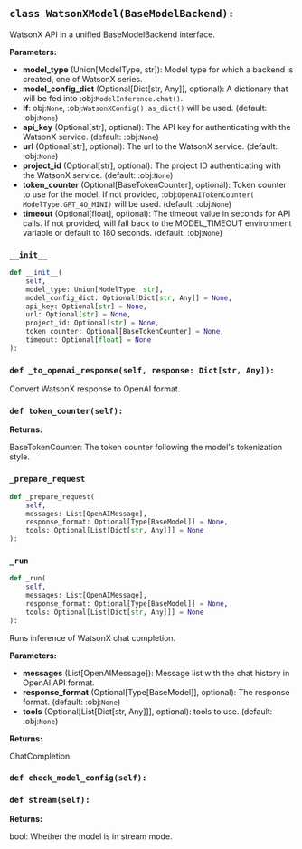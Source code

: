 <a id="camel.models.watsonx_model"></a>

<a id="camel.models.watsonx_model.WatsonXModel"></a>

## `class WatsonXModel(BaseModelBackend):`

WatsonX API in a unified BaseModelBackend interface.

**Parameters:**

- **model_type** (Union[ModelType, str]): Model type for which a backend is created, one of WatsonX series.
- **model_config_dict** (Optional[Dict[str, Any]], optional): A dictionary that will be fed into :obj:`ModelInference.chat()`.
- **If**: obj:`None`, :obj:`WatsonXConfig().as_dict()` will be used. (default: :obj:`None`)
- **api_key** (Optional[str], optional): The API key for authenticating with the WatsonX service. (default: :obj:`None`)
- **url** (Optional[str], optional): The url to the WatsonX service. (default: :obj:`None`)
- **project_id** (Optional[str], optional): The project ID authenticating with the WatsonX service. (default: :obj:`None`)
- **token_counter** (Optional[BaseTokenCounter], optional): Token counter to use for the model. If not provided, :obj:`OpenAITokenCounter( ModelType.GPT_4O_MINI)` will be used. (default: :obj:`None`)
- **timeout** (Optional[float], optional): The timeout value in seconds for API calls. If not provided, will fall back to the MODEL_TIMEOUT environment variable or default to 180 seconds. (default: :obj:`None`)

<a id="camel.models.watsonx_model.WatsonXModel.__init__"></a>

### `__init__`

```python
def __init__(
    self,
    model_type: Union[ModelType, str],
    model_config_dict: Optional[Dict[str, Any]] = None,
    api_key: Optional[str] = None,
    url: Optional[str] = None,
    project_id: Optional[str] = None,
    token_counter: Optional[BaseTokenCounter] = None,
    timeout: Optional[float] = None
):
```

<a id="camel.models.watsonx_model.WatsonXModel._to_openai_response"></a>

### `def _to_openai_response(self, response: Dict[str, Any]):`

Convert WatsonX response to OpenAI format.

<a id="camel.models.watsonx_model.WatsonXModel.token_counter"></a>

### `def token_counter(self):`

**Returns:**

  BaseTokenCounter: The token counter following the model's
tokenization style.

<a id="camel.models.watsonx_model.WatsonXModel._prepare_request"></a>

### `_prepare_request`

```python
def _prepare_request(
    self,
    messages: List[OpenAIMessage],
    response_format: Optional[Type[BaseModel]] = None,
    tools: Optional[List[Dict[str, Any]]] = None
):
```

<a id="camel.models.watsonx_model.WatsonXModel._run"></a>

### `_run`

```python
def _run(
    self,
    messages: List[OpenAIMessage],
    response_format: Optional[Type[BaseModel]] = None,
    tools: Optional[List[Dict[str, Any]]] = None
):
```

Runs inference of WatsonX chat completion.

**Parameters:**

- **messages** (List[OpenAIMessage]): Message list with the chat history in OpenAI API format.
- **response_format** (Optional[Type[BaseModel]], optional): The response format. (default: :obj:`None`)
- **tools** (Optional[List[Dict[str, Any]]], optional): tools to use. (default: :obj:`None`)

**Returns:**

  ChatCompletion.

<a id="camel.models.watsonx_model.WatsonXModel.check_model_config"></a>

### `def check_model_config(self):`

<a id="camel.models.watsonx_model.WatsonXModel.stream"></a>

### `def stream(self):`

**Returns:**

  bool: Whether the model is in stream mode.
